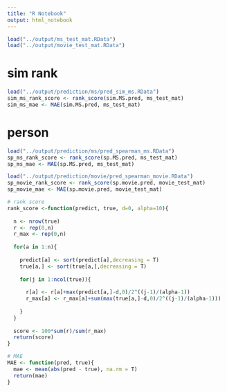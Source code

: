 ```yaml
---
title: "R Notebook"
output: html_notebook
---
```

 

```r
load("../output/ms_test_mat.RData")
load("../output/movie_test_mat.RData")
```

# sim rank
```r
load("../output/prediction/ms/pred_sim_ms.RData")
sim_ms_rank_score <- rank_score(sim.MS.pred, ms_test_mat)
sim_ms_mae <- MAE(sim.MS.pred, ms_test_mat)
```

# person
```r
load("../output/prediction/ms/pred_spearman_ms.RData")
sp_ms_rank_score <- rank_score(sp.MS.pred, ms_test_mat)
sp_ms_mae <- MAE(sp.MS.pred, ms_test_mat)
```

```r
load("../output/prediction/movie/pred_spearman_movie.RData")
sp_movie_rank_score <- rank_score(sp.movie.pred, movie_test_mat)
sp_movie_mae <- MAE(sp.movie.pred, movie_test_mat)
```

```r
# rank score 
rank_score <-function(predict, true, d=0, alpha=10){
  
  n <- nrow(true)
  r <- rep(0,n)
  r_max <- rep(0,n)
  
  for(a in 1:n){
    
    predict[a] <- sort(predict[a],decreasing = T)
    true[a,] <- sort(true[a,],decreasing = T)
    
    for(j in 1:ncol(true)){
      
      r[a] <- r[a]+max(predict[a,]-d,0)/2^((j-1)/(alpha-1))
      r_max[a] <- r_max[a]+sum(max(true[a,]-d,0)/2^((j-1)/(alpha-1)))
      
    }
  }
  
  score <- 100*sum(r)/sum(r_max)
  return(score)
}

# MAE
MAE <- function(pred, true){
  mae <- mean(abs(pred - true), na.rm = T)
  return(mae)
}
```